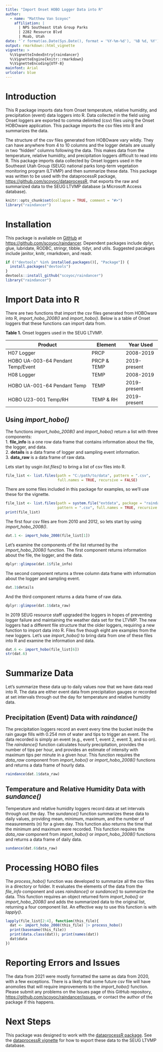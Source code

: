 ```yaml
---
title: "Import Onset HOBO Logger Data into R"
author: 
  - name: "Matthew Van Scoyoc"
    affiliation: |
      | NPS Southeast Utah Group Parks
      | 2282 Resource Blvd
      | Moab, Utah
date: "`r format(as.Date(Sys.Date(), format = '%Y-%m-%d'), '%B %d, %Y')`"
output: rmarkdown::html_vignette
vignette: >
  %\VignetteIndexEntry{raindancer}
  %\VignetteEngine{knitr::rmarkdown}
  %\VignetteEncoding{UTF-8}
mainfont: Arial
urlcolor: blue
---
```


# Introduction
This R package imports data from Onset temperature, relative humidity, and precipitation (event) data loggers into R. 
Data collected in the field using Onset loggers are exported to comma delimited (csv) files using the Onset HOBOware application.
This package imports the csv files into R and summarizes the data.

The structure of the csv files generated from HOBOware vary wildly. 
They can have anywhere from 4 to 10 columns and the logger details are usually in two "hidden" columns following the data. 
This makes data from the temperature, relative humidity, and precipitation loggers difficult to read into R. 
This package imports data collected by Onset loggers used in the Southeast Utah Group (SEUG) national parks long-term vegetation monitoring program (LTVMP) and then summarize these data.
This package was written to be used with the dataprocessR package, [https://github.com/scoyoc/dataprocessR](https://github.com/scoyoc/dataprocessR), that exports the raw and summarized data to the SEUG LTVMP database (a Microsoft Access database).

```r
knitr::opts_chunk$set(collapse = TRUE, comment = "#>")
library("raindancer")
```

# Installation
This package is available on [GitHub](https://github.com/) at [https://github.com/scoyoc/raindancer](https://github.com/scoyoc/raindancer). 
Dependent packages include dplyr, glue, lubridate, RODBC, stringr, tibble, tidyr, and utils. 
Suggested pacakges include janitor, knitr, rmarkdown, and readr. 
```r
if (!"devtools" %in% installed.packages()[, "Package"]) {
  install.packages("devtools")
}
devtools::install_github("scoyoc/raindancer")
library("raindancer")
```

# Import Data into R
There are two functions that import the csv files generated from HOBOware into R, *import_hobo_2008()* and *import_hobo()*. Below is a table of Onset loggers that these functions can import data from.

**Table 1.** Onset loggers used in the SEUG LTVMP.  

|Product                          |Element    |Year Used   |
|---------------------------------|-----------|------------|
|H07 Logger                       |PRCP       |2008-2019   |
|HOBO UA-003-64 Pendant Temp/Event|PRCP & TEMP|2019-present|
|H08 Logger                       |TEMP       |2008-2019   |
|HOBO UA-001-64 Pendant Temp      |TEMP       |2019-present|
|HOBO U23-001 Temp/RH             |TEMP & RH  |2019-present|

## Using *import_hobo()*
The functions *import_hobo_2008()* and *import_hobo()* return a list with three components:  
1. **file_info** is a one row data frame that contains information about the file, the logger, and data.  
2. **details** is a data frame of logger and sampling event information.  
3. **data_raw** is a data frame of raw data.

Lets start by usgin *list.files()* to bring a list of csv files into R. 
```r
file_list <- list.files(path = "C:/path/to/data", pattern = ".csv", 
                        full.names = TRUE, recursive = FALSE)
```

There are some files included in this package for examples, so we'll use these for the vignette. 
```r
file_list <- list.files(path = system.file("extdata", package = "raindancer"),
                        pattern = ".csv", full.names = TRUE, recursive = FALSE)
print(file_list)
```

The first four csv files are from 2010 and 2012, so lets start by using *import_hobo_2008()*.
```r
dat.1 <- import_hobo_2008(file_list[1])
```

Let's examine the components of the list returned by the *import_hobo_2008()* function.
The first component returns information about the file, the logger, and the data.
```r
dplyr::glimpse(dat.1$file_info)
```

The second component returns a three column data frame with information about the logger and sampling event.
```r
dat.1$details
```

And the third component returns a data frame of raw data.
```r
dplyr::glimpse(dat.1$data_raw)
```

In 2019 SEUG resource staff upgraded the loggers in hopes of preventing logger failure and maintaining the weather data set for the LTVMP.
The new loggers had a different file structure that the older loggers, requiring a new function to import data into R. 
Files five though eight are examples from the new loggers. 
Let's use *import_hobo()* to bring data from one of these files into R and examine the information and data.
```r
dat.6 <- import_hobo(file_list[6])
str(dat.6)
```

# Summarize Data
Let's summarize these data up to daily values now that we have data read into R. The data are either event data from precipitation gauges or recorded at set intervals through out the day for temperature and relative humidity data.

## Precipitation (Event) Data with *raindance()*
The precipitation loggers record an event every time the bucket inside the rain gauge fills with 0.254 mm of water and tips to trigger an event. 
The data recorded is simply an event (e.g., event 1, event 2, event 3, and so on). 
The *raindance()* function calculates hourly precipitation, provides the number of tips per hour, and provides an estimate of intensity with maximum tips per minute in a given hour.
This function requires the *data_raw* component from *import_hobo()* or *import_hobo_2008()* functions and returns a data frame of hourly data.
```r
raindance(dat.1$data_raw)
```

## Temperature and Relative Humidity Data with *sundance()*
Temperature and relative humidity loggers record data at set intervals through out the day.
The *sundance()* function summarizes these data to daily values, providing mean, minimum, maximum, and the number of measurements (n) for a given day. 
This function also returns the time that the minimum and maximum were recorded.
This function requires the *data_raw* component from *import_hobo()* or *import_hobo_2008()* functions and returns a data frame of daily data.
```r
sundance(dat.6$data_raw)
```

# Processing HOBO files
The *process_hobo()* function was developed to summarize all the csv files in a directory or folder.
It evaluates the elements of the data from the *file_info* component and uses *raindance()* or *sundance()* to summarize the data.
This function requires an object returned form *import_hobo()* or *import_hobo_2008()* and adds the summarized data to the original list, returning a four component list.
An effective way to use this function is with *lapply()*.
```r
lapply(file_list[2:4], function(this_file){
  dat <- import_hobo_2008(this_file) |> process_hobo()
  print(basename(this_file))
  print(data.class(dat)); print(names(dat))
  dat$data
})
```

# Reporting Errors and Issues
The data from 2021 were mostly formatted the same as data from 2020, with a few exceptions. 
There is a likely that some future csv file will have anomolies that will require improvements to the *import_hobo()* function.
Please submit any problems on the Issues page of this GitHub repository, [https://github.com/scoyoc/raindancer/issues](https://github.com/scoyoc/raindancer/issues), or contact the author of the package if this happens.

# Next Steps
This package was designed to work with the [dataprocessR package](https://github.com/scoyoc/dataprocessR). 
See the [dataprocessR vignette](https://github.com/scoyoc/dataprocessR/blob/master/doc/dataprocessR_pdf.pdf) for how to export these data to the SEUG LTVMP database.
